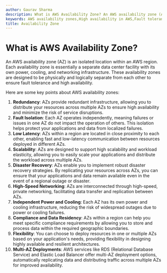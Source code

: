 ```yaml
---
author: Gaurav Sharma
description: What is AWS Availability Zone? An AWS availability zone (AZ) is an isolated location within an AWS region. Each availability zone is essen
keywords: AWS availability zones,High availability in AWS,Fault tolerance in AWS,AWS disaster recovery,Scalability in AWS,Data residency in AWS,Compliance requirements in AWS,Network latency in AWS,Resilient architectures in AWS,AWS fault isolation,what is az,what is availability zone
title: Availability Zone
---
```


# What is AWS Availability Zone?

An AWS availability zone (AZ) is an isolated location within an AWS region. Each availability zone is essentially a separate data center facility with its own power, cooling, and networking infrastructure. These availability zones are designed to be physically and logically separate from each other to ensure fault tolerance and high availability.

Here are some key points about AWS availability zones:

1.  **Redundancy**: AZs provide redundant infrastructure, allowing you to distribute your resources across multiple AZs to ensure high availability and minimize the risk of service disruptions.
2.  **Fault Isolation**: Each AZ operates independently, meaning failures or issues in one AZ do not impact the operation of others. This isolation helps protect your applications and data from localized failures.
3.  **Low Latency**: AZs within a region are located in close proximity to each other, enabling fast and low-latency communication between resources deployed in different AZs.
4.  **Scalability**: AZs are designed to support high scalability and workload elasticity, allowing you to easily scale your applications and distribute the workload across multiple AZs.
5.  **Disaster Recovery**: AZs enable you to implement robust disaster recovery strategies. By replicating your resources across AZs, you can ensure that your applications and data remain available even in the event of a regional outage or disaster.
6.  **High-Speed Networking**: AZs are interconnected through high-speed, private networking, facilitating data transfer and replication between AZs.
7.  **Independent Power and Cooling**: Each AZ has its own power and cooling infrastructure, reducing the risk of widespread outages due to power or cooling failures.
8.  **Compliance and Data Residency**: AZs within a region can help you meet specific compliance requirements by allowing you to store and process data within the required geographic boundaries.
9.  **Flexibility**: You can choose to deploy resources in one or multiple AZs based on your application\'s needs, providing flexibility in designing highly available and resilient architectures.
10. **Multi-AZ Deployments**: AWS services like RDS (Relational Database Service) and Elastic Load Balancer offer multi-AZ deployment options, automatically replicating data and distributing traffic across multiple AZs for improved availability.
